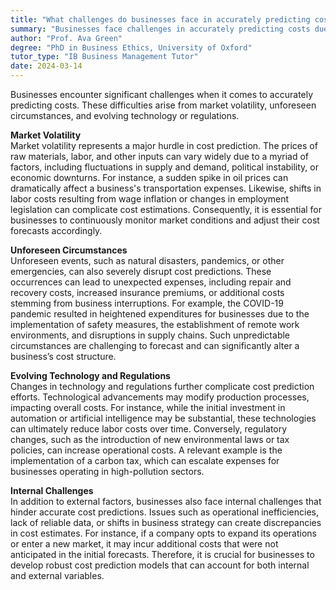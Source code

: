 ```yaml
---
title: "What challenges do businesses face in accurately predicting costs?"
summary: "Businesses face challenges in accurately predicting costs due to market volatility, unforeseen circumstances, and changes in technology or regulations."
author: "Prof. Ava Green"
degree: "PhD in Business Ethics, University of Oxford"
tutor_type: "IB Business Management Tutor"
date: 2024-03-14
---
```


Businesses encounter significant challenges when it comes to accurately predicting costs. These difficulties arise from market volatility, unforeseen circumstances, and evolving technology or regulations.

**Market Volatility**  
Market volatility represents a major hurdle in cost prediction. The prices of raw materials, labor, and other inputs can vary widely due to a myriad of factors, including fluctuations in supply and demand, political instability, or economic downturns. For instance, a sudden spike in oil prices can dramatically affect a business's transportation expenses. Likewise, shifts in labor costs resulting from wage inflation or changes in employment legislation can complicate cost estimations. Consequently, it is essential for businesses to continuously monitor market conditions and adjust their cost forecasts accordingly.

**Unforeseen Circumstances**  
Unforeseen events, such as natural disasters, pandemics, or other emergencies, can also severely disrupt cost predictions. These occurrences can lead to unexpected expenses, including repair and recovery costs, increased insurance premiums, or additional costs stemming from business interruptions. For example, the COVID-19 pandemic resulted in heightened expenditures for businesses due to the implementation of safety measures, the establishment of remote work environments, and disruptions in supply chains. Such unpredictable circumstances are challenging to forecast and can significantly alter a business’s cost structure.

**Evolving Technology and Regulations**  
Changes in technology and regulations further complicate cost prediction efforts. Technological advancements may modify production processes, impacting overall costs. For instance, while the initial investment in automation or artificial intelligence may be substantial, these technologies can ultimately reduce labor costs over time. Conversely, regulatory changes, such as the introduction of new environmental laws or tax policies, can increase operational costs. A relevant example is the implementation of a carbon tax, which can escalate expenses for businesses operating in high-pollution sectors.

**Internal Challenges**  
In addition to external factors, businesses also face internal challenges that hinder accurate cost predictions. Issues such as operational inefficiencies, lack of reliable data, or shifts in business strategy can create discrepancies in cost estimates. For instance, if a company opts to expand its operations or enter a new market, it may incur additional costs that were not anticipated in the initial forecasts. Therefore, it is crucial for businesses to develop robust cost prediction models that can account for both internal and external variables.
    